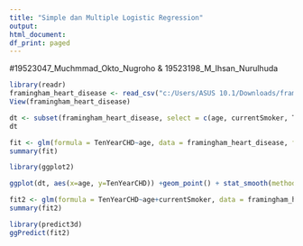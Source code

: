 ---
title: "Simple dan Multiple Logistic Regression"
output:
html_document:
df_print: paged
---
#19523047_Muchmmad_Okto_Nugroho & 19523198_M_Ihsan_Nurulhuda


```{r}
library(readr)
framingham_heart_disease <- read_csv("c:/Users/ASUS 10.1/Downloads/framingham_heart_disease.csv")
View(framingham_heart_disease)
```

```{r}
dt <- subset(framingham_heart_disease, select = c(age, currentSmoker, TenYearCHD))
dt
```

```{r}
fit <- glm(formula = TenYearCHD~age, data = framingham_heart_disease, family = binomial)
summary(fit)
```

```{r}
library(ggplot2)
```
```{r}
ggplot(dt, aes(x=age, y=TenYearCHD)) +geom_point() + stat_smooth(method = "glm", method.args = list(family="binomial"), se=FALSE)
```

```{r}
fit2 <- glm(formula = TenYearCHD~age+currentSmoker, data = framingham_heart_disease, family = binomial)
summary(fit2)
```
```{r}
library(predict3d)
ggPredict(fit2)
```

